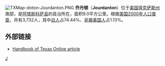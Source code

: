 [[File:TXMap-doton-Jourdanton.PNG|right]]
'''乔丹顿'''（'''Jourdanton'''）位于[[美国|美国]][[得克萨斯州|得克萨斯州]]南部，是[[阿塔斯科萨县_(得克萨斯州)|阿塔斯科萨县]]的县治所在，面积9.0平方公里。根据[[美国2000年人口普查|美国2000年人口普查]]，共有3,732人，其中[[白人|白人]]占74.44%、[[非裔美国人|非裔美国人]]占1.13%。

==外部链接==
* [http://www.tshaonline.org/handbook/online/articles/hgj04 Handbook of Texas Online article] {{Wayback|url=http://www.tshaonline.org/handbook/online/articles/hgj04 |date=20200811094104 }}

{{Texas-stub}}
{{Texas}}

[[Category:得克萨斯州城市|J]]